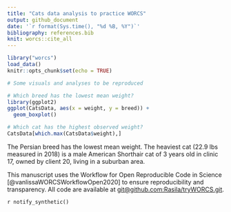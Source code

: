 ```yaml
---
title: "Cats data analysis to practice WORCS"
output: github_document
date: '`r format(Sys.time(), "%d %B, %Y")`'
bibliography: references.bib
knit: worcs::cite_all
---
```


```r
library("worcs")
load_data()
knitr::opts_chunk$set(echo = TRUE)
```

```r
# Some visuals and analyses to be reproduced 

# Which breed has the lowest mean weight?
library(ggplot2)
ggplot(CatsData, aes(x = weight, y = breed)) +
  geom_boxplot()

# Which cat has the highest observed weight?
CatsData[which.max(CatsData$weight),]
```
The Persian breed has the lowest mean weight. The heaviest cat (22.9 lbs measured in 2018) is a male American Shorthair cat of 3 years old in clinic 17, owned by client 20, living in a suburban area. 

This manuscript uses the Workflow for Open Reproducible Code in Science [@vanlissaWORCSWorkflowOpen2020] to ensure reproducibility and transparency. All code <!--and data--> are available at <git@github.com:Rasila/tryWORCS.git>.

<!--The function below inserts a notification if the manuscript is knit using synthetic data. Make sure to insert it after load_data().-->
`r notify_synthetic()`


